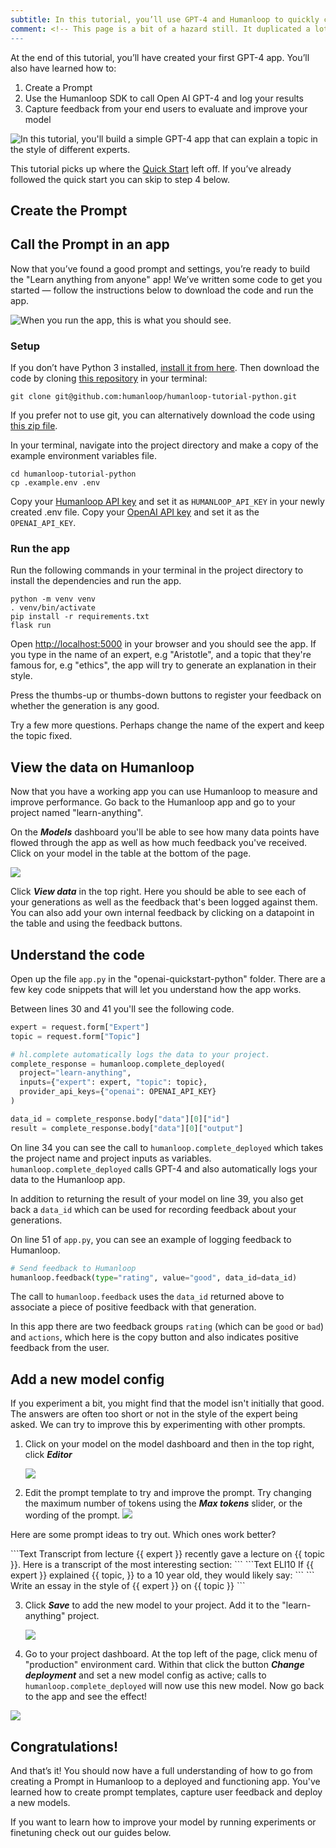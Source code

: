 ```yaml
---
subtitle: In this tutorial, you’ll use GPT-4 and Humanloop to quickly create a GPT-4 chat app that explains topics in the style of different experts.
comment: <!-- This page is a bit of a hazard still. It duplicated a lot of the quickstart, so instead i've just made that a snippet so its at least up to do. The latter parts are still showing old screenshots (and its a bit of a crappy Flask app). Tempted to nuke it. -->
---
```


At the end of this tutorial, you’ll have created your first GPT-4 app. You’ll also have learned how to:

1. Create a Prompt
2. Use the Humanloop SDK to call Open AI GPT-4 and log your results
3. Capture feedback from your end users to evaluate and improve your model

<img
  src="../../assets/images/b517f71-Screenshot_2022-11-08_at_16.34.54.png"
  alt="In this tutorial, you'll build a simple GPT-4 app that can explain a topic in the style of different experts."
/>

This tutorial picks up where the [Quick Start](./quickstart) left off. If you’ve already followed the quick start you can skip to step 4 below.

## Create the Prompt

<Markdown src="../../snippets/quickstart-create-prompt.mdx" />

## Call the Prompt in an app

Now that you’ve found a good prompt and settings, you’re ready to build the "Learn anything from anyone" app! We’ve written some code to get you started — follow the instructions below to download the code and run the app.

<img
  src="../../assets/images/b517f71-Screenshot_2022-11-08_at_16.34.54.png"
  alt="When you run the app, this is what you should see."
/>

### Setup

If you don’t have Python 3 installed, [install it from here](https://www.python.org/downloads/). Then download the code by cloning [this repository](https://github.com/humanloop/humanloop-tutorial-python) in your terminal:

```Text Python Tutorial
git clone git@github.com:humanloop/humanloop-tutorial-python.git
```

If you prefer not to use git, you can alternatively download the code using [this zip file](https://github.com/humanloop/humanloop-tutorial-python/archive/refs/heads/main.zip).

In your terminal, navigate into the project directory and make a copy of the example environment variables file.

```Text Bash
cd humanloop-tutorial-python
cp .example.env .env
```

Copy your [Humanloop API key](https://app.humanloop.com/account/settings) and set it as `HUMANLOOP_API_KEY` in your newly created .env file. Copy your [OpenAI API key](https://beta.openai.com/account/api-keys) and set it as the `OPENAI_API_KEY`.

### Run the app

Run the following commands in your terminal in the project directory to install the dependencies and run the app.

```
python -m venv venv
. venv/bin/activate
pip install -r requirements.txt
flask run
```

Open [http://localhost:5000](http://localhost:5000) in your browser and you should see the app. If you type in the name of an expert, e.g "Aristotle", and a topic that they're famous for, e.g "ethics", the app will try to generate an explanation in their style.

Press the thumbs-up or thumbs-down buttons to register your feedback on whether the generation is any good.

Try a few more questions. Perhaps change the name of the expert and keep the topic fixed.

## View the data on Humanloop

Now that you have a working app you can use Humanloop to measure and improve performance. Go back to the Humanloop app and go to your project named "learn-anything".

On the **_Models_** dashboard you'll be able to see how many data points have flowed through the app as well as how much feedback you've received. Click on your model in the table at the bottom of the page.

<img src="../../assets/images/1862c45-image.png" />

Click **_View data_** in the top right. Here you should be able to see each of your generations as well as the feedback that's been logged against them. You can also add your own internal feedback by clicking on a datapoint in the table and using the feedback buttons.

## Understand the code

Open up the file `app.py` in the "openai-quickstart-python" folder. There are a few key code snippets that will let you understand how the app works.

Between lines 30 and 41 you'll see the following code.

```python
expert = request.form["Expert"]
topic = request.form["Topic"]

# hl.complete automatically logs the data to your project.
complete_response = humanloop.complete_deployed(
  project="learn-anything",
  inputs={"expert": expert, "topic": topic},
  provider_api_keys={"openai": OPENAI_API_KEY}
)

data_id = complete_response.body["data"][0]["id"]
result = complete_response.body["data"][0]["output"]
```

On line 34 you can see the call to `humanloop.complete_deployed` which takes the project name and project inputs as variables. `humanloop.complete_deployed` calls GPT-4 and also automatically logs your data to the Humanloop app.

In addition to returning the result of your model on line 39, you also get back a `data_id` which can be used for recording feedback about your generations.

On line 51 of `app.py`, you can see an example of logging feedback to Humanloop.

```python
# Send feedback to Humanloop
humanloop.feedback(type="rating", value="good", data_id=data_id)
```

The call to `humanloop.feedback` uses the `data_id` returned above to associate a piece of positive feedback with that generation.

In this app there are two feedback groups `rating` (which can be `good` or `bad`) and `actions`, which here is the copy button and also indicates positive feedback from the user.

## Add a new model config

If you experiment a bit, you might find that the model isn't initially that good. The answers are often too short or not in the style of the expert being asked. We can try to improve this by experimenting with other prompts.

1. Click on your model on the model dashboard and then in the top right, click **_Editor_**

   <img src="../../assets/images/bda508f-image.png" />

2. Edit the prompt template to try and improve the prompt. Try changing the maximum number of tokens using the **_Max tokens_** slider, or the wording of the prompt.
   <img src="../../assets/images/299c597-image.png" />

Here are some prompt ideas to try out. Which ones work better?

<CodeBlocks>
  ```Text Transcript from lecture
  {{ expert }} recently gave a lecture on {{ topic }}. Here is a transcript of the
  most interesting section: ``` ```Text ELI10 If {{ expert }} explained {{
    topic,
  }} to a 10 year old, they would likely say: ``` ``` Write an essay in the style
  of {{ expert }} on {{ topic }}
  ```
</CodeBlocks>

3. Click **_Save_** to add the new model to your project. Add it to the "learn-anything" project.

   <img src="../../assets/images/3e8c1b7-image.png" />

4. Go to your project dashboard. At the top left of the page, click menu of "production" environment card. Within that click the button **_Change deployment_** and set a new model config as active; calls to `humanloop.complete_deployed` will now use this new model. Now go back to the app and see the effect!

<img src="../../assets/images/40ee971-image.png" />

## Congratulations!

And that’s it! You should now have a full understanding of how to go from creating a Prompt in Humanloop to a deployed and functioning app. You've learned how to create prompt templates, capture user feedback and deploy a new models.

If you want to learn how to improve your model by running experiments or finetuning check out our guides below.

